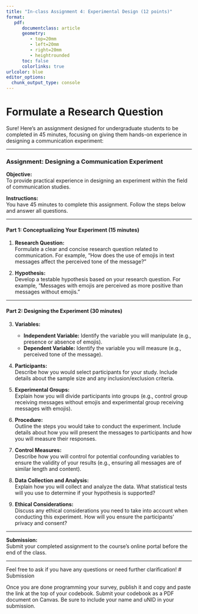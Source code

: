 ```yaml
---
title: "In-class Assignment 4: Experimental Design (12 points)"
format:
   pdf:
      documentclass: article
      geometry:
         - top=20mm
         - left=20mm
         - right=20mm
         - heightrounded
      toc: false
      colorlinks: true
urlcolor: blue
editor_options: 
  chunk_output_type: console
---
```


# Formulate a Research Question

Sure! Here's an assignment designed for undergraduate students to be completed in 45 minutes, focusing on giving them hands-on experience in designing a communication experiment:

---

### Assignment: Designing a Communication Experiment

**Objective:**  
To provide practical experience in designing an experiment within the field of communication studies.

**Instructions:**  
You have 45 minutes to complete this assignment. Follow the steps below and answer all questions.

---

#### Part 1: Conceptualizing Your Experiment (15 minutes)

1. **Research Question:**  
   Formulate a clear and concise research question related to communication. For example, "How does the use of emojis in text messages affect the perceived tone of the message?"

2. **Hypothesis:**  
   Develop a testable hypothesis based on your research question. For example, "Messages with emojis are perceived as more positive than messages without emojis."

---

#### Part 2: Designing the Experiment (30 minutes)

3. **Variables:**  
   - **Independent Variable:** Identify the variable you will manipulate (e.g., presence or absence of emojis).
   - **Dependent Variable:** Identify the variable you will measure (e.g., perceived tone of the message).

4. **Participants:**  
   Describe how you would select participants for your study. Include details about the sample size and any inclusion/exclusion criteria.

5. **Experimental Groups:**  
   Explain how you will divide participants into groups (e.g., control group receiving messages without emojis and experimental group receiving messages with emojis).

6. **Procedure:**  
   Outline the steps you would take to conduct the experiment. Include details about how you will present the messages to participants and how you will measure their responses.

7. **Control Measures:**  
   Describe how you will control for potential confounding variables to ensure the validity of your results (e.g., ensuring all messages are of similar length and content).

8. **Data Collection and Analysis:**  
   Explain how you will collect and analyze the data. What statistical tests will you use to determine if your hypothesis is supported?

9. **Ethical Considerations:**  
   Discuss any ethical considerations you need to take into account when conducting this experiment. How will you ensure the participants' privacy and consent?

---

**Submission:**  
Submit your completed assignment to the course's online portal before the end of the class.

---

Feel free to ask if you have any questions or need further clarification!
# Submission 

Once you are done programming your survey, publish it and copy and paste the link at the top of your codebook. Submit your codebook as a PDF document on Canvas. Be sure to include your name and uNID in your submission.